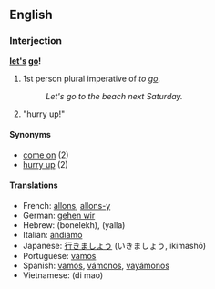 ==English==
===Interjection===
'''[[let's]] [[go]]!'''

# 1st person plural imperative of ''to [[go]]''.
#:''Let's go to the beach next Saturday.''
# "hurry up!"

====Synonyms====
*[[come on]] (2)
*[[hurry up]] (2)

====Translations====
*French: [[allons]], [[allons-y]]
*German: [[gehen wir]]
*Hebrew: (bonelekh), (yalla)
*Italian: [[andiamo]]
*Japanese: [[行きましょう]] (いきましょう, ikimashō)
*Portuguese: [[vamos]]
*Spanish: [[vamos]], [[vámonos]], [[vayámonos]]
*Vietnamese: (di mao)
